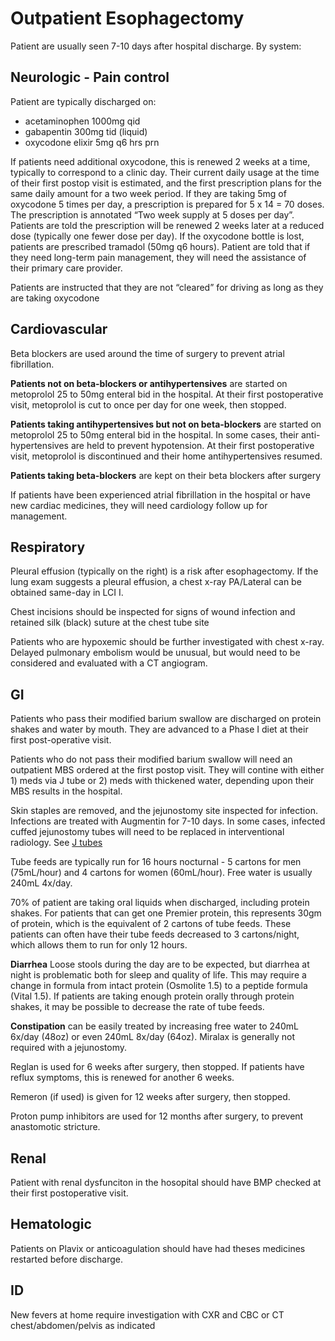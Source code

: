 # Outpatient Esophagectomy {#outpt_mie}

Patient are usually seen 7-10 days after hospital discharge. By system:

## Neurologic - Pain control

Patient are typically discharged on:

- acetaminophen 1000mg qid
- gabapentin 300mg tid (liquid)
- oxycodone elixir 5mg q6 hrs prn

If patients need additional oxycodone, this is renewed 2 weeks at a time, typically to correspond to a clinic day.  Their current daily usage at the time of their first postop visit is estimated, and the first prescription plans for the same daily amount for a two week period.  If they are taking 5mg of oxycodone 5 times per day, a prescription is prepared for 5 x 14 = 70 doses. The prescription is annotated "Two week supply at 5 doses per day".  Patients are told the prescription will be renewed 2 weeks later at a reduced dose (typically one fewer dose per day). If the oxycodone bottle is lost, patients are prescribed tramadol (50mg q6 hours).  Patient are told that if they need long-term pain management, they will need the assistance of their primary care provider.

Patients are instructed that they are not "cleared" for driving as long as they are taking oxycodone

## Cardiovascular

Beta blockers are used around the time of surgery to prevent atrial fibrillation. 

**Patients not on beta-blockers or antihypertensives** are started on metoprolol 25 to 50mg enteral bid in the hospital. At their first postoperative visit, metoprolol is cut to once per day for one week, then stopped.

**Patients taking antihypertensives but not on beta-blockers** are started on metoprolol 25 to 50mg enteral bid in the hospital. In some cases, their anti-hypertensives are held to prevent hypotension.  At their first postoperative visit, metoprolol is discontinued and their home antihypertensives resumed.

**Patients taking beta-blockers** are kept on their beta blockers after surgery

If patients have been experienced atrial fibrillation in the hospital or have new cardiac medicines, they will need cardiology follow up for management.

## Respiratory

Pleural effusion (typically on the right) is a risk after esophagectomy.  If the lung exam suggests a pleural effusion, a chest x-ray PA/Lateral can be obtained same-day in LCI I.

Chest incisions should be inspected for signs of wound infection and retained silk (black) suture at the chest tube site

Patients who are hypoxemic should be further investigated with chest x-ray.  Delayed pulmonary embolism would be unusual, but would need to be considered and evaluated with a CT angiogram.

## GI

Patients who pass their modified barium swallow are discharged on protein shakes and water by mouth. They are advanced to a Phase I diet at their first post-operative visit.

Patients who do not pass their modified barium swallow will need an outpatient MBS ordered at the first postop visit.  They will contine with either 1) meds via J tube or 2) meds with thickened water, depending upon their MBS results in the hospital.

Skin staples are removed, and the jejunostomy site inspected for infection.  Infections are treated with Augmentin for 7-10 days.  In some cases, infected cuffed jejunostomy tubes will need to be replaced in interventional radiology.  See [J tubes](31-outpt_jejunostomy.htm)

Tube feeds are typically run for 16 hours nocturnal - 5 cartons for men (75mL/hour) and 4 cartons for women (60mL/hour). Free water is usually 240mL 4x/day.

70% of patient are taking oral liquids when discharged, including protein shakes.  For patients that can get one Premier protein, this represents 30gm of protein, which is the equivalent of 2 cartons of tube feeds.  These patients can often have their tube feeds decreased to 3 cartons/night, which allows them to run for only 12 hours. 

**Diarrhea** Loose stools during the day are to be expected, but diarrhea at night is problematic both for sleep and quality of life. This may require a change in formula from intact protein (Osmolite 1.5) to a peptide formula (Vital 1.5).  If patients are taking enough protein orally through protein shakes, it may be possible to decrease the rate of tube feeds.

**Constipation** can be easily treated by increasing free water to 240mL 6x/day (48oz) or even 240mL 8x/day (64oz).  Miralax is generally not required with a jejunostomy.

Reglan is used for 6 weeks after surgery, then stopped. If patients have reflux symptoms, this is renewed for another 6 weeks.

Remeron (if used) is given for 12 weeks after surgery, then stopped.

Proton pump inhibitors are used for 12 months after surgery, to prevent anastomotic stricture.

## Renal

Patient with renal dysfunciton in the hosopital should have BMP checked at their first postoperative visit.

## Hematologic

Patients on Plavix or anticoagulation should have had theses medicines restarted before discharge.

## ID

New fevers at home require investigation with CXR and CBC or CT chest/abdomen/pelvis as indicated